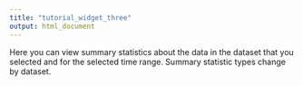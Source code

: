 ```yaml
---
title: "tutorial_widget_three"
output: html_document
---
```


Here you can view summary statistics about the data in the dataset that you selected and for the selected time range. Summary statistic types change by dataset. 
